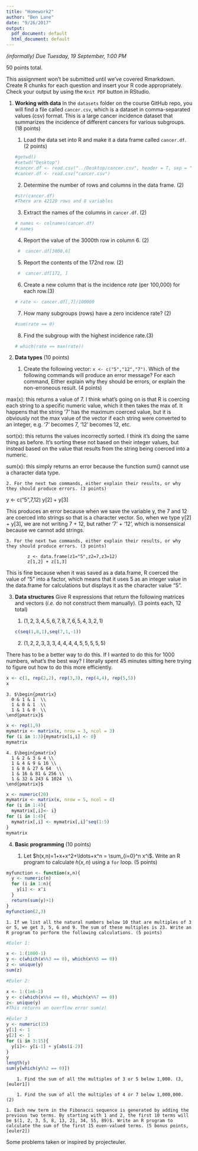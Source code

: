 ```yaml
---
title: "Homework2"
author: "Ben Lane"
date: "9/26/2017"
output:
  pdf_document: default
  html_document: default
---
```

*(informally) Due Tuesday, 19 September, 1:00 PM*

50 points total.

This assignment won't be submitted until we've covered Rmarkdown.
Create R chunks for each question and insert your R code appropriately.
Check your output by using the `Knit PDF` button in RStudio.

1. **Working with data** In the `datasets` folder on the course GitHub repo, you will find a file called `cancer.csv`, which is a dataset in comma-separated values (csv) format. This is a large cancer incidence dataset that summarizes the incidence of different cancers for various subgroups. (18 points)

    1. Load the data set into R and make it a data frame called `cancer.df`. (2 points)
    
    ```r
   #getwd()
    #setwd("Desktop")
    #cancer.df <- read.csv("../Desktop/cancer.csv", header = T, sep = ",")
    #cancer.df <- read.csv("cancer.csv")
    ```

    2. Determine the number of rows and columns in the data frame. (2)
    ```r
    #str(cancer.df)
    #There are 42120 rows and 8 variables
    ```
    
    3. Extract the names of the columns in `cancer.df`. (2)
    ```r
   # names <- colnames(cancer.df)
   # names
    ```

    4. Report the value of the 3000th row in column 6. (2)
    ```r
  #  cancer.df[3000,6]
    ```

    5. Report the contents of the 172nd row. (2)
    ```r
  #  cancer.df[172, ]
    ```

    6. Create a new column that is the incidence *rate* (per 100,000) for each row.(3)
    ```r
   # rate <- cancer.df[,7]/100000
    ```

    7. How many subgroups (rows) have a zero incidence rate? (2)
    
    ```r
    #sum(rate == 0)
    ```

    8. Find the subgroup with the highest incidence rate.(3)
    
    ```r
   # which(rate == max(rate))
    ```

2. **Data types** (10 points)

    1. Create the following vector: `x <- c("5","12","7")`. Which of the following commands will produce an error message? For each command, Either explain why they should be errors, or explain the non-erroneous result. (4 points)
  
max(x): this returns a value of 7. I think what's going on is that R is coercing each string to a specific numeric value, which it then takes the max of. It happens that the string '7' has the maximum coerced value, but it is obviously not the max value of the vector if each string were converted to an integer, e.g. '7' becomes 7, '12' becomes 12, etc. 
            
sort(x): this returns the values incorrectly sorted. I think it's doing the same thing as before. It's sorting these not based on their integer values, but instead based on the value that results from the string being coerced into a numeric. 

sum(x): this simply returns an error because the function sum() cannot use a character data type.
            
    2. For the next two commands, either explain their results, or why they should produce errors. (3 points)

y <- c("5",7,12)
y[2] + y[3]

This produces an error because when we save the variable y, the 7 and 12 are coerced into strings so that is a character vector. So, when we type y[2] + y[3], we are not writing 7 + 12, but rather '7' + '12', which is nonsensical because we cannot add strings.

    3. For the next two commands, either explain their results, or why they should produce errors. (3 points)

            z <- data.frame(z1="5",z2=7,z3=12)
            z[1,2] + z[1,3]

This is fine because when it was saved as a data.frame, R coerced the value of "5" into a factor, which means that it uses 5 as an integer value in the data.frame for calculations but displays it as the character value "5".


3. **Data structures** Give R expressions that return the following matrices and vectors (*i.e.* do not construct them manually). (3 points each, 12 total)

    1. $(1,2,3,4,5,6,7,8,7,6,5,4,3,2,1)$
```r
c(seq(1,8,1),seq(7,1,-1))
```


    2. $(1,2,2,3,3,3,4,4,4,4,5,5,5,5,5)$

There has to be a better way to do this. If I wanted to do this for 1000 numbers, what's the best way? I literally spent 45 minutes sitting here trying to figure out how to do this more efficiently.

```r
x <- c(1, rep(2,2), rep(3,3), rep(4,4), rep(5,5))
x
```

    3. $\begin{pmatrix}
      0 & 1 & 1  \\
      1 & 0 & 1  \\
      1 & 1 & 0  \\
    \end{pmatrix}$
    
```r
x <- rep(1,9)
mymatrix <- matrix(x, nrow = 3, ncol = 3)
for (i in 1:3){mymatrix[i,i] <- 0}
mymatrix
```

    4. $\begin{pmatrix}
      1 & 2 & 3 & 4 \\
      1 & 4 & 9 & 16 \\
      1 & 8 & 27 & 64  \\
      1 & 16 & 81 & 256 \\
      1 & 32 & 243 & 1024  \\
    \end{pmatrix}$
    
```r
x <- numeric(20)
mymatrix <- matrix(x, nrow = 5, ncol = 4)
for (i in 1:4){
  mymatrix[,i]<- i}
for (i in 1:4){
  mymatrix[,i] <- mymatrix[,i]^seq(1:5)
}
mymatrix
```

4. **Basic programming** (10 points)

    1. Let $h(x,n)=1+x+x^2+\ldots+x^n = \sum_{i=0}^n x^i$. Write an R program to calculate $h(x,n)$ using a `for` loop. (5 points)

```r
myfunction <- function(x,n){
  y <- numeric(n)
  for (i in 1:n){
    y[i] <- x^i
  }
  return(sum(y)+1)
}
myfunction(2,3)
```

    1. If we list all the natural numbers below 10 that are multiples of 3 or 5, we get 3, 5, 6 and 9. The sum of these multiples is 23. Write an R program to perform the following calculations. (5 points)
    
```r

#Euler 1:

x <- 1:(1000-1)
y <- c(which(x%%3 == 0), which(x%%5 == 0))
z <- unique(y)
sum(z)

#Euler 2:

x <- 1:(1e6-1)
y <- c(which(x%%4 == 0), which(x%%7 == 0))
z<- unique(y)
#This returns an overflow error sum(z)

#Euler 3
y <- numeric(15)
y[1] <- 1
y[2] <- 1
for (i in 3:15){
  y[i]<- y[i-1] + y[abs(i-2)]
}
y
length(y)
sum(y[which(y%%2 == 0)])

```

        1. Find the sum of all the multiples of 3 or 5 below 1,000. (3, [euler1])

        1. Find the sum of all the multiples of 4 or 7 below 1,000,000. (2)

    1. Each new term in the Fibonacci sequence is generated by adding the previous two terms. By starting with 1 and 2, the first 10 terms will be $(1, 2, 3, 5, 8, 13, 21, 34, 55, 89)$. Write an R program to calculate the sum of the first 15 even-valued terms. (5 bonus points, [euler2])

Some problems taken or inspired by projecteuler.

[euler1]:https://projecteuler.net/problem=1
[euler2]: https://projecteuler.net/problem=2
